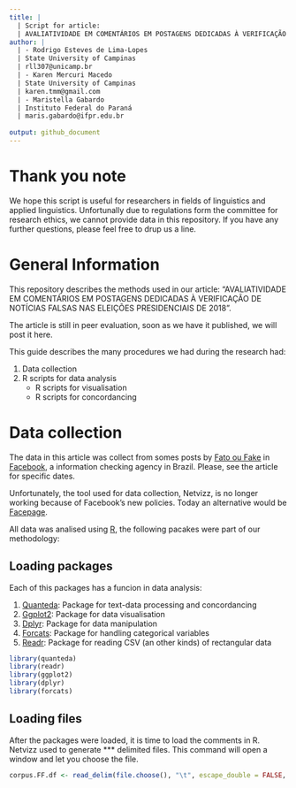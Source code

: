 ```yaml
---
title: |
  | Script for article: 
  | AVALIATIVIDADE EM COMENTÁRIOS EM POSTAGENS DEDICADAS À VERIFICAÇÃO DE NOTÍCIAS FALSAS NAS ELEIÇÕES PRESIDENCIAIS DE 2018
author: |
  | - Rodrigo Esteves de Lima-Lopes 
  | State University of Campinas 
  | rll307@unicamp.br
  | - Karen Mercuri Macedo
  | State University of Campinas 
  | karen.tmm@gmail.com
  | - Maristella Gabardo
  | Instituto Federal do Paraná
  | maris.gabardo@ifpr.edu.br
  
output: github_document
---
```

# Thank you note

We hope this script is useful for researchers in fields of linguistics and applied linguistics. Unfortunally due to regulations form the committee for research ethics, we cannot provide data in this repository. If you have any further questions, please feel free to drup us a line.

# General Information

This repository describes the methods used in our article: "AVALIATIVIDADE EM COMENTÁRIOS EM POSTAGENS DEDICADAS À VERIFICAÇÃO DE NOTÍCIAS FALSAS NAS ELEIÇÕES PRESIDENCIAIS DE 2018". 

The article is still in peer evaluation, soon as we have it published, we will post it here. 

This guide describes the many procedures we had during the research had:

1. Data collection
1. R scripts for data analysis 
	- R scripts for visualisation
	- R scripts for concordancing
	

# Data collection
The data in this article was collect from somes posts by [Fato ou Fake](https://g1.globo.com/fato-ou-fake/) in [Facebook](https://pt-br.facebook.com/fatooufake/), a information checking agency in Brazil. Please, see the article for specific dates. 

Unfortunately, the tool used for data collection, Netvizz, is no longer working because of Facebook's new policies. Today an alternative would be [Facepage](https://github.com/strohne/Facepager). 


All data was analised using [R](https://www.r-project.org/), the following pacakes were part of our methodology:

## Loading packages

Each of this packages has a funcion in data analysis:

1. [Quanteda](https://quanteda.io/): Package for text-data processing and concordancing
2. [Ggplot2](https://ggplot2.tidyverse.org/): Package for data visualisation
3. [Dplyr](https://dplyr.tidyverse.org/): Package for data manipulation
4. [Forcats](https://forcats.tidyverse.org/): Package for handling categorical variables
5. [Readr](https://github.com/tidyverse/readr): Package for reading CSV (an other kinds) of rectangular data

```r
library(quanteda)
library(readr)
library(ggplot2)
library(dplyr)
library(forcats)
```

## Loading files

After the packages were loaded, it is time to load the comments in R. Netvizz used to generate **\tab** delimited files. This command will open a window and let you choose the file. 

```r
corpus.FF.df <- read_delim(file.choose(), "\t", escape_double = FALSE, trim_ws = TRUE)
```


























